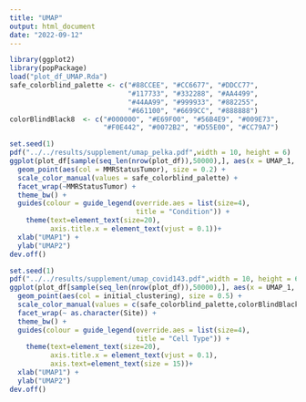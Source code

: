 ```yaml
---
title: "UMAP"
output: html_document
date: "2022-09-12"
---
```

```r
library(ggplot2)
library(popPackage)
load("plot_df_UMAP.Rda")
safe_colorblind_palette <- c("#88CCEE", "#CC6677", "#DDCC77",
                             "#117733", "#332288", "#AA4499", 
                             "#44AA99", "#999933", "#882255",
                             "#661100", "#6699CC", "#888888")
colorBlindBlack8  <- c("#000000", "#E69F00", "#56B4E9", "#009E73", 
                       "#F0E442", "#0072B2", "#D55E00", "#CC79A7")                          
```

```r
set.seed(1)
pdf("../../results/supplement/umap_pelka.pdf",width = 10, height = 6)
ggplot(plot_df[sample(seq_len(nrow(plot_df)),50000),], aes(x = UMAP_1, y = UMAP_2))+
  geom_point(aes(col = MMRStatusTumor), size = 0.2) +
  scale_color_manual(values = safe_colorblind_palette) +
  facet_wrap(~MMRStatusTumor) +
  theme_bw() +
  guides(colour = guide_legend(override.aes = list(size=4),
                               title = "Condition")) +
    theme(text=element_text(size=20),
          axis.title.x = element_text(vjust = 0.1))+
  xlab("UMAP1") +
  ylab("UMAP2")
dev.off() 

```

```r
set.seed(1)
pdf("../../results/supplement/umap_covid143.pdf",width = 10, height = 6)
ggplot(plot_df[sample(seq_len(nrow(plot_df)),50000),], aes(x = UMAP_1, y = UMAP_2))+
  geom_point(aes(col = initial_clustering), size = 0.5) +
  scale_color_manual(values = c(safe_colorblind_palette,colorBlindBlack8)) +
  facet_wrap(~ as.character(Site)) +
  theme_bw() +
  guides(colour = guide_legend(override.aes = list(size=4),
                               title = "Cell Type")) +
    theme(text=element_text(size=20),
          axis.title.x = element_text(vjust = 0.1),
          axis.text=element_text(size = 15))+
  xlab("UMAP1") +
  ylab("UMAP2")
dev.off() 

```

